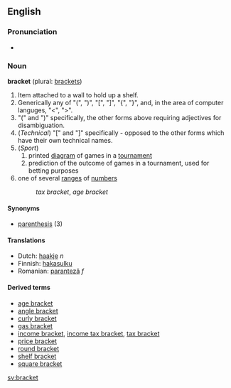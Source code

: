 ==English=={{Punctuation marks}}
===Pronunciation===
*{{audio|en-us-bracket.ogg|Audio (US)}}

===Noun===
'''bracket''' (plural: [[brackets]])

#Item attached to a wall to hold up a shelf.
#Generically any of "(", ")", "[", "]", "{", "}", and, in the area of computer languges, "<", ">".
#"(" and ")" specifically, the other forms above requiring adjectives for disambiguation.
#(''Technical'') "[" and "]" specifically - opposed to the other forms which have their own technical names.
#(''Sport'')
##printed [[diagram]] of games in a [[tournament]]
##prediction of the outcome of games in a tournament, used for betting purposes
#one of several [[range]]s of [[number]]s
#:''tax bracket'', ''age bracket''

====Synonyms====
*[[parenthesis]] (3)

====Translations====
*Dutch: [[haakje]] ''n''
*Finnish: [[hakasulku]]
*Romanian: [[paranteză]] ''f''

====Derived terms====
*[[age bracket]]
*[[angle bracket]]
*[[curly bracket]]
*[[gas bracket]]
*[[income bracket]], [[income tax bracket]], [[tax bracket]]
*[[price bracket]]
*[[round bracket]]
*[[shelf bracket]]
*[[square bracket]]


[[sv:bracket]]